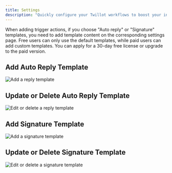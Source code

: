 ```yaml
---
title: Settings
description: "Quickly configure your Twillot workflows to boost your influence."
---
```


When adding trigger actions, if you choose "Auto reply" or "Signature" templates, you need to add template content on the corresponding settings page. Free users can only use the default templates, while paid users can add custom templates. You can apply for a 30-day free license or upgrade to the paid version.

## Add Auto Reply Template

<img src="/images/reply-temp.png" alt="Add a reply template" />

## Update or Delete Auto Reply Template

<img src="/images/edit-reply.png" alt="Edit or delete a reply template" />

## Add Signature Template

<img src="/images/sig-temp.png" alt="Add a signature template" />

## Update or Delete Signature Template

<img src="/images/edit-sig.png" alt="Edit or delete a signature template" />
